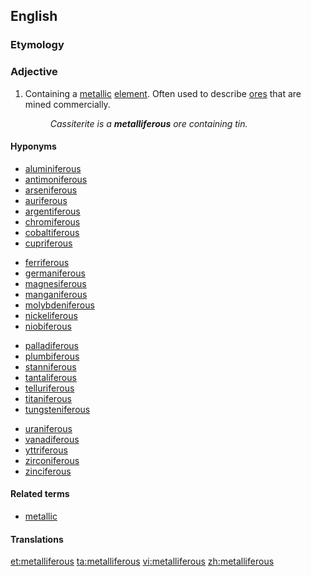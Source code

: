 ==English==

===Etymology===
{{suffix|metal|ferous|alt2=iferous}}

===Adjective===
{{en-adj}}

# {{metallurgy}} Containing a [[metal]]lic [[element]]. Often used to describe [[ore]]s that are mined commercially.
#: ''Cassiterite is a '''metalliferous''' ore containing tin.''

====Hyponyms====
{{top4}}
*[[aluminiferous]]
*[[antimoniferous]]
*[[arseniferous]]
*[[auriferous]]
*[[argentiferous]]
*[[chromiferous]]
*[[cobaltiferous]]
*[[cupriferous]]
{{mid4}}
*[[ferriferous]]
*[[germaniferous]]
*[[magnesiferous]]
*[[manganiferous]]
*[[molybdeniferous]]
*[[nickeliferous]]
*[[niobiferous]]
{{mid4}}
*[[palladiferous]]
*[[plumbiferous]]
*[[stanniferous]]
*[[tantaliferous]]
*[[telluriferous]]
*[[titaniferous]]
*[[tungsteniferous]]
{{mid4}}
*[[uraniferous]]
*[[vanadiferous]]
*[[yttriferous]]
*[[zirconiferous]]
*[[zinciferous]]
{{bottom}}

====Related terms====
*[[metallic]]

====Translations====
{{trans-top|containing a metallic element}}
{{trans-mid}}
{{trans-bottom}}

[[et:metalliferous]]
[[ta:metalliferous]]
[[vi:metalliferous]]
[[zh:metalliferous]]